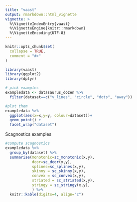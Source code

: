 ```yaml
---
title: "vaast"
output: rmarkdown::html_vignette
vignette: >
  %\VignetteIndexEntry{vaast}
  %\VignetteEngine{knitr::rmarkdown}
  %\VignetteEncoding{UTF-8}
---
```


```r
knitr::opts_chunk$set(
  collapse = TRUE,
  comment = "#>"
)
```

```r
library(vaast)
library(ggplot2)
library(dplyr)

# pick examples
exampledata <- datasaurus_dozen %>%
  filter(dataset==c("v_lines", "circle", "dots", "away")) 

#plot them
exampledata %>%
  ggplot(aes(x=x,y=y, colour=dataset))+
  geom_point() +
  facet_wrap("dataset")
```

Scagnostics examples

```r
#compute scagnostics
exampledata %>%
  group_by(dataset) %>%
  summarise(monotonic=sc_monotonic(x,y), 
            dcor=sc_dcor(x,y), 
            splines=sc_splines(x,y),
            skinny = sc_skinny(x,y),
            convex = sc_convex(x,y),
            striated = sc_striated(x,y),
            stringy = sc_stringy(x,y),
            ) %>%
  knitr::kable(digits=4, align="c")
```

